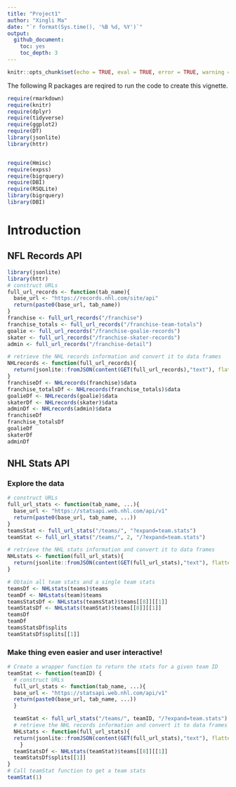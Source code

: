 ```yaml
---
title: "Project1"
author: "Xingli Ma"
date: "`r format(Sys.time(), '%B %d, %Y')`"
output:
  github_document:
    toc: yes
    toc_depth: 3
---       
```


```r
knitr::opts_chunk$set(echo = TRUE, eval = TRUE, error = TRUE, warning = FALSE, message = FALSE, cache = TRUE)
```         

The following R packages are reqired to run the code to create this vignette.    

```r
require(rmarkdown)
require(knitr)
require(dplyr)
require(tidyverse)
require(ggplot2)
require(DT)
library(jsonlite)
library(httr)


require(Hmisc)
require(expss)
require(bigrquery)
require(DBI)
require(RSQLite)
library(bigrquery)
library(DBI)
```             


# Introduction      

## NFL Records API         

```r
library(jsonlite)
library(httr)
# construct URLs
full_url_records <- function(tab_name){
  base_url <- "https://records.nhl.com/site/api"
  return(paste0(base_url, tab_name))
}
franchise <- full_url_records("/franchise")
franchise_totals <- full_url_records("/franchise-team-totals")
goalie <- full_url_records("/franchise-goalie-records")
skater <- full_url_records("/franchise-skater-records")
admin <- full_url_records("/franchise-detail")
```       

```r
# retrieve the NHL records information and convert it to data frames
NHLrecords <- function(full_url_records){
  return(jsonlite::fromJSON(content(GET(full_url_records),"text"), flatten=TRUE))
}
franchiseDf <- NHLrecords(franchise)$data
franchise_totalsDf <- NHLrecords(franchise_totals)$data
goalieDf <- NHLrecords(goalie)$data
skaterDf <- NHLrecords(skater)$data
adminDf <- NHLrecords(admin)$data
franchiseDf
franchise_totalsDf
goalieDf
skaterDf
adminDf
```   


## NHL Stats API   

### Explore the data     

```r
# construct URLs
full_url_stats <- function(tab_name, ...){
  base_url <- "https://statsapi.web.nhl.com/api/v1"
  return(paste0(base_url, tab_name, ...))
}
teamsStat <- full_url_stats("/teams/", "?expand=team.stats")
teamStat <- full_url_stats("/teams/", 2, "/?expand=team.stats")

# retrieve the NHL stats information and convert it to data frames
NHLstats <- function(full_url_stats){
  return(jsonlite::fromJSON(content(GET(full_url_stats),"text"), flatten=TRUE))
}

# Obtain all team stats and a single team stats
teamsDf <- NHLstats(teams)$teams
teamDf <- NHLstats(team)$teams
teamsStatsDf <- NHLstats(teamsStat)$teams[[8]][[1]]
teamStatsDf <- NHLstats(teamStat)$teams[[8]][[1]]
teamsDf
teamDf
teamsStatsDf$splits
teamStatsDf$splits[[1]]
```   


### Make thing even easier and user interactive!   

```r
# Create a wrapper function to return the stats for a given team ID
teamStat <- function(teamID) {
  # construct URLs
  full_url_stats <- function(tab_name, ...){
  base_url <- "https://statsapi.web.nhl.com/api/v1"
  return(paste0(base_url, tab_name, ...))
  }

  teamStat <- full_url_stats("/teams/", teamID, "/?expand=team.stats")
  # retrieve the NHL records information and convert it to data frames
  NHLstats <- function(full_url_stats){
  return(jsonlite::fromJSON(content(GET(full_url_stats),"text"), flatten=TRUE))
    }
  teamStatsDf <- NHLstats(teamStat)$teams[[8]][[1]]
  teamStatsDf$splits[[1]]
}
# Call teamStat function to get a team stats
teamStat(1)
```   






